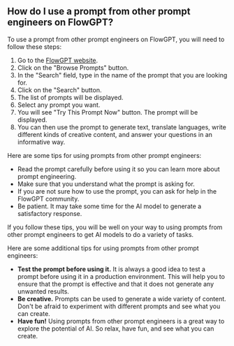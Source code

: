 ## How do I use a prompt from other prompt engineers on FlowGPT?

To use a prompt from other prompt engineers on FlowGPT, you will need to follow these steps:

1. Go to the [FlowGPT website](https://flowgpt.com/).
2. Click on the "Browse Prompts" button.
3. In the "Search" field, type in the name of the prompt that you are looking for.
4. Click on the "Search" button.
5. The list of prompts will be displayed.
6. Select any prompt you want.
7. You will see "Try This Prompt Now" button. The prompt will be displayed.
8. You can then use the prompt to generate text, translate languages, write different kinds of creative content, and answer your questions in an informative way.

Here are some tips for using prompts from other prompt engineers:

* Read the prompt carefully before using it so you can learn more about prompt engineering.
* Make sure that you understand what the prompt is asking for.
* If you are not sure how to use the prompt, you can ask for help in the FlowGPT community.
* Be patient. It may take some time for the AI model to generate a satisfactory response.

If you follow these tips, you will be well on your way to using prompts from other prompt engineers to get AI models to do a variety of tasks.

Here are some additional tips for using prompts from other prompt engineers:

* **Test the prompt before using it.** It is always a good idea to test a prompt before using it in a production environment. This will help you to ensure that the prompt is effective and that it does not generate any unwanted results.
* **Be creative.** Prompts can be used to generate a wide variety of content. Don't be afraid to experiment with different prompts and see what you can create.
* **Have fun!** Using prompts from other prompt engineers is a great way to explore the potential of AI. So relax, have fun, and see what you can create.
